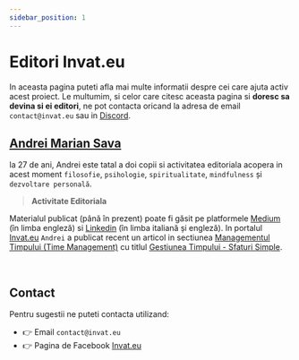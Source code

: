 ```yaml
---
sidebar_position: 1
---
```


# Editori Invat.eu

In aceasta pagina puteti afla mai multe informatii despre cei care ajuta activ acest proiect. 
Le multumim, si celor care citesc aceasta pagina si **doresc sa devina si ei editori**, ne pot contacta oricand la adresa de email `contact@invat.eu` sau in [Discord](https://discord.gg/uh2WWTKt).

## [Andrei Marian Sava](https://www.blog.invat.eu/tag/editor-andrei-marian-sava/)

la 27 de ani, Andrei este tatal a doi copii si activitatea editoriala acopera in acest moment `filosofie`, `psihologie`, `spiritualitate`, `mindfulness` și `dezvoltare personală`.

> **Activitate Editoriala**

Materialul publicat (până în prezent) poate fi găsit pe platformele [Medium](https://medium.com/@wisdomseller) (în limba engleză) si [Linkedin](https://www.linkedin.com/in/wisdomkeeper/) (în limba italiană și engleză). 
In portalul [Invat.eu](https://invat.eu/) `Andrei` a publicat recent un articol in sectiunea [Managementul Timpului (Time Management)](https://www.blog.invat.eu/tag/time-management/) cu titlul [Gestiunea Timpului - Sfaturi Simple](https://www.blog.invat.eu/gestiunea-timpului-sfaturi-simple/).

<br />

## Contact

Pentru sugestii ne puteti contacta utilizand: 

- 👉 Email `contact@invat.eu`
- 👉 Pagina de Facebook [Invat.eu](https://www.facebook.com/invat.eu) 
